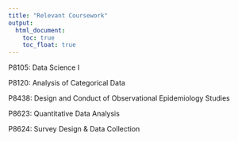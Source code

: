 ```yaml
---
title: "Relevant Coursework"
output: 
  html_document:
    toc: true
    toc_float: true
---
```


P8105: Data Science I 

P8120: Analysis of Categorical Data 

P8438: Design and Conduct of Observational Epidemiology Studies 

P8623: Quantitative Data Analysis 

P8624: Survey Design & Data Collection 
